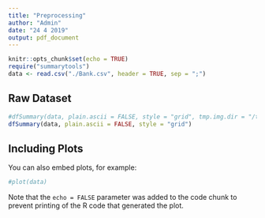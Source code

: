```yaml
---
title: "Preprocessing"
author: "Admin"
date: "24 4 2019"
output: pdf_document
---
```


```r
knitr::opts_chunk$set(echo = TRUE)
require("summarytools")
data <- read.csv("./Bank.csv", header = TRUE, sep = ";")
```

## Raw Dataset

```r
#dfSummary(data, plain.ascii = FALSE, style = "grid", tmp.img.dir = "/tmp")
dfSummary(data, plain.ascii = FALSE, style = "grid")
```

## Including Plots

You can also embed plots, for example:

```r
#plot(data)
```

Note that the `echo = FALSE` parameter was added to the code chunk to prevent printing of the R code that generated the plot.
